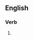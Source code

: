 {{also|swift boating}}

==English==

===Verb===
{{head|en|verb form}}

# {{present participle of|swiftboat|lang=en|nocat=1}}
